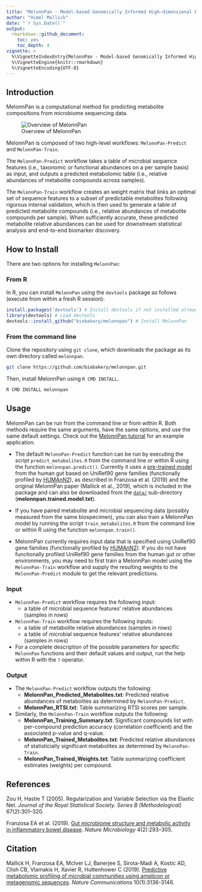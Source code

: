 ```yaml
---
title: "MelonnPan - Model-based Genomically Informed High-dimensional Predictor of Microbial Community Metabolic Profiles"
author: "Himel Mallick"
date: "`r Sys.Date()`"
output: 
  rmarkdown::github_document:
    toc: yes
    toc_depth: 4
vignette: >
  %\VignetteIndexEntry{MelonnPan - Model-based Genomically Informed High-dimensional Predictor of Microbial Community Metabolic Profiles}
  %\VignetteEngine{knitr::rmarkdown}
  %\VignetteEncoding{UTF-8}
---
```


## Introduction

MelonnPan is a computational method for predicting metabolite compositions from microbiome sequencing data. 

![Overview of MelonnPan](./Figure_0.jpg)

MelonnPan is composed of two high-level workflows: `MelonnPan-Predict` and `MelonnPan-Train`. 

The `MelonnPan-Predict` workflow takes a table of microbial sequence features (i.e., taxonomic or functional abundances on a per sample basis) as input, and outputs a predicted metabolomic table (i.e., relative abundances of metabolite compounds across samples).

The `MelonnPan-Train` workflow creates an weight matrix that links an optimal set of sequence features to a subset of predictable metabolites following rigorous internal validation, which is then used to generate a table of predicted metabolite compounds (i.e., relative abundances of metabolite compounds per sample). When sufficiently accurate, these predicted metabolite relative abundances can be used for downstream statistical analysis and end-to-end biomarker discovery.

## How to Install

There are two options for installing `MelonnPan`:

### From R

In R, you can install `MelonnPan` using the `devtools` package as follows (execute from within a fresh R session):

```R
install.packages('devtools') # Install devtools if not installed already
library(devtools) # Load devtools
devtools::install_github("biobakery/melonnpan") # Install MelonnPan
```

### From the command line

Clone the repository using `git clone`, which downloads the package as its own directory called `melonnpan`.

``` bash
git clone https://github.com/biobakery/melonnpan.git
```

Then, install MelonnPan using `R CMD INSTALL`.

``` bash
R CMD INSTALL melonnpan
```

## Usage

MelonnPan can be run from the command line or from within R. Both methods require the same arguments, have the same options, and use the same default settings. Check out the [MelonnPan tutorial](https://github.com/biobakery/biobakery/wiki/melonnpan) for an example application.

* The default `MelonnPan-Predict` function can be run by executing the script `predict_metabolites.R` from the command line or within R using the function `melonnpan.predict()`. Currently it uses a [pre-trained model](https://github.com/biobakery/melonnpan/blob/master/data/melonnpan.trained.model.txt) from the human gut based on UniRef90 gene families (functionally profiled by
[HUMAnN2](http://huttenhower.sph.harvard.edu/humann2)), as described in Franzosa et al. (2019) and the original MelonnPan paper (Mallick et al., 2019), which is included in the package and can also be downloaded from the [`data/`](https://github.com/biobakery/melonnpan/blob/master/data) sub-directory (**melonnpan.trained.model.txt**).

* If you have paired metabolite and microbial sequencing data (possibly measured from the same biospecimen), you can also train a MelonnPan model by running the script `train_metabolites.R` from the command line or within R using the function `melonnpan.train()`. 

* MelonnPan currently requires input data that is specified using UniRef90 gene families (functionally profiled by
[HUMAnN2](http://huttenhower.sph.harvard.edu/humann2)). If you do not have functionally profiled UniRef90 gene families from the human gut or other environments, you may need to first train a MelonnPan model using the `MelonnPan-Train` workflow and supply the resulting weights to the `MelonnPan-Predict` module to get the relevant predictions.

### Input

* `MelonnPan-Predict` workflow requires the following input:
	-  a table of microbial sequence features' relative abundances (samples in rows)

* `MelonnPan-Train` workflow requires the following inputs:
	-  a table of metabolite relative abundances (samples in rows)
 	-  a table of microbial sequence features' relative abundances (samples in rows)

* For a complete description of the possible parameters for specific `MelonnPan` functions and their default values and output, run the help within R with the `?` operator.

### Output 

* The `MelonnPan-Predict` workflow outputs the following:
	- **MelonnPan_Predicted_Metabolites.txt**: Predicted relative abundances of metabolites as determined by `MelonnPan-Predict`. 
	- **MelonnPan_RTSI.txt**: Table summarizing RTSI scores per sample. 
* Similarly, the `MelonnPan-Train` workflow outputs the following:
	- **MelonnPan_Training_Summary.txt**: Significant compounds list with per-compound prediction accuracy (correlation coefficient) and the associated p-value and q-value.
	- **MelonnPan_Trained_Metabolites.txt**: Predicted relative abundances of statisticially significant metabolites as determined by `MelonnPan-Train`. 
	- **MelonnPan_Trained_Weights.txt**: Table summarizing coefficient estimates (weights) per compound. 
	
## References

Zou H, Hastie T (2005). Regularization and Variable Selection via the Elastic Net. *Journal of the Royal Statistical Society. Series B (Methodological)* 67(2):301–320.

Franzosa EA et al. (2019). [Gut microbiome structure and metabolic activity in inflammatory bowel disease](https://www.ncbi.nlm.nih.gov/pubmed/30531976). *Nature Microbiology* 4(2):293–305.

## Citation

Mallick H, Franzosa EA, McIver LJ, Banerjee S, Sirota-Madi A, Kostic AD, Clish CB, Vlamakis H, Xavier R, Huttenhower C (2019). [Predictive metabolomic profiling of microbial communities using amplicon or metagenomic sequences](https://www.ncbi.nlm.nih.gov/pubmed/31316056). *Nature Communications* 10(1):3136-3146.